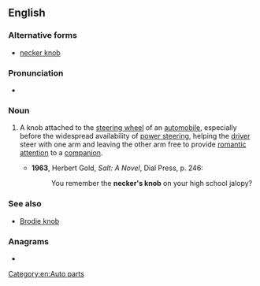 ==English==

===Alternative forms===
* [[necker knob]]

===Pronunciation===
* {{audio|en|En-au-necker's knob.ogg|Audio (AU)}}

===Noun===
{{en-noun|head=[[necker]][[-'s|'s]] [[knob]]}}

# {{lb|en|idiomatic|slang|dated}} A knob attached to the [[steering wheel]] of an [[automobile]], especially before the widespread availability of [[power steering]], helping the [[driver]] steer with one arm and leaving the other arm free to provide [[romantic]] [[attention]] to a [[companion]].
#* '''1963''', Herbert Gold, ''Salt: A Novel'', Dial Press, p. 246:
#*: You remember the '''necker's knob''' on your high school jalopy?

===See also===
* [[Brodie knob]]

===Anagrams===
* {{anagrams|en|a=bceekknnors|necker knobs}}

[[Category:en:Auto parts]]
